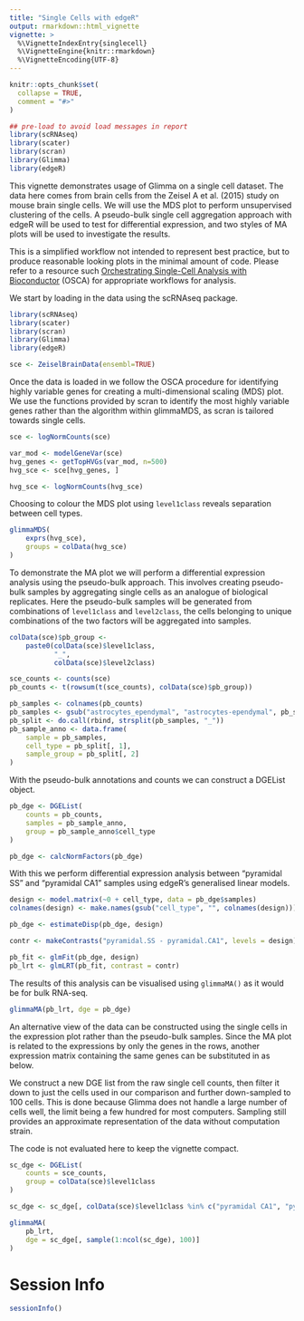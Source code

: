 ```yaml
---
title: "Single Cells with edgeR"
output: rmarkdown::html_vignette
vignette: >
  %\VignetteIndexEntry{singlecell}
  %\VignetteEngine{knitr::rmarkdown}
  %\VignetteEncoding{UTF-8}
---
```


```r
knitr::opts_chunk$set(
  collapse = TRUE,
  comment = "#>"
)

## pre-load to avoid load messages in report
library(scRNAseq)
library(scater)
library(scran)
library(Glimma)
library(edgeR)
```

This vignette demonstrates usage of Glimma on a single cell dataset. The data
here comes from brain cells from the Zeisel A et al. (2015) study on mouse brain
single cells. We will use the MDS plot to perform unsupervised clustering of the
cells. A pseudo-bulk single cell aggregation approach with edgeR will be used
to test for differential expression, and two styles of MA plots will be used to
investigate the results.

This is a simplified workflow not intended to represent best practice, but to
produce reasonable looking plots in the minimal amount of code. Please refer
to a resource such [Orchestrating Single-Cell Analysis with Bioconductor](https://bioconductor.org/books/release/OSCA/) (OSCA)
for appropriate workflows for analysis.

We start by loading in the data using the scRNAseq package.

```r
library(scRNAseq)
library(scater)
library(scran)
library(Glimma)
library(edgeR)

sce <- ZeiselBrainData(ensembl=TRUE)
```

Once the data is loaded in we follow the OSCA procedure for identifying highly
variable genes for creating a multi-dimensional scaling (MDS) plot. We use the
functions provided by scran to identify the most highly variable genes rather
than the algorithm within glimmaMDS, as scran is tailored towards single cells.

```r
sce <- logNormCounts(sce)

var_mod <- modelGeneVar(sce)
hvg_genes <- getTopHVGs(var_mod, n=500)
hvg_sce <- sce[hvg_genes, ]

hvg_sce <- logNormCounts(hvg_sce)
```

Choosing to colour the MDS plot using `level1class` reveals separation between
cell types.

```r
glimmaMDS(
    exprs(hvg_sce),
    groups = colData(hvg_sce)
)
```

To demonstrate the MA plot we will perform a differential expression analysis
using the pseudo-bulk approach. This involves creating pseudo-bulk samples by
aggregating single cells as an analogue of biological replicates. Here the
pseudo-bulk samples will be generated from combinations of `level1class` and
`level2class`, the cells belonging to unique combinations of the two factors
will be aggregated into samples.

```r
colData(sce)$pb_group <-
    paste0(colData(sce)$level1class,
           "_",
           colData(sce)$level2class)

sce_counts <- counts(sce)
pb_counts <- t(rowsum(t(sce_counts), colData(sce)$pb_group))

pb_samples <- colnames(pb_counts)
pb_samples <- gsub("astrocytes_ependymal", "astrocytes-ependymal", pb_samples)
pb_split <- do.call(rbind, strsplit(pb_samples, "_"))
pb_sample_anno <- data.frame(
    sample = pb_samples,
    cell_type = pb_split[, 1],
    sample_group = pb_split[, 2]
)
```

With the pseudo-bulk annotations and counts we can construct a DGEList object.

```r
pb_dge <- DGEList(
    counts = pb_counts,
    samples = pb_sample_anno,
    group = pb_sample_anno$cell_type
)

pb_dge <- calcNormFactors(pb_dge)
```

With this we perform differential expression analysis between "pyramidal SS" and
"pyramidal CA1" samples using edgeR's generalised linear models.

```r
design <- model.matrix(~0 + cell_type, data = pb_dge$samples)
colnames(design) <- make.names(gsub("cell_type", "", colnames(design)))

pb_dge <- estimateDisp(pb_dge, design)

contr <- makeContrasts("pyramidal.SS - pyramidal.CA1", levels = design)

pb_fit <- glmFit(pb_dge, design)
pb_lrt <- glmLRT(pb_fit, contrast = contr)
```

The results of this analysis can be visualised using `glimmaMA()` as it would be
for bulk RNA-seq.

```r
glimmaMA(pb_lrt, dge = pb_dge)
```

An alternative view of the data can be constructed using the single cells in the
expression plot rather than the pseudo-bulk samples. Since the MA plot is
related to the expressions by only the genes in the rows, another expression
matrix containing the same genes can be substituted in as below.

We construct a new DGE list from the raw single cell counts, then filter it 
down to just the cells used in our comparison and further down-sampled to 100
cells. This is done because Glimma does not handle a large number of cells well,
the limit being a few hundred for most computers. Sampling still provides an
approximate representation of the data without computation strain.

The code is not evaluated here to keep the vignette compact.

```r
sc_dge <- DGEList(
    counts = sce_counts,
    group = colData(sce)$level1class
)

sc_dge <- sc_dge[, colData(sce)$level1class %in% c("pyramidal CA1", "pyramidal SS")]

glimmaMA(
    pb_lrt,
    dge = sc_dge[, sample(1:ncol(sc_dge), 100)]
)
```

# Session Info

```r
sessionInfo()
```
